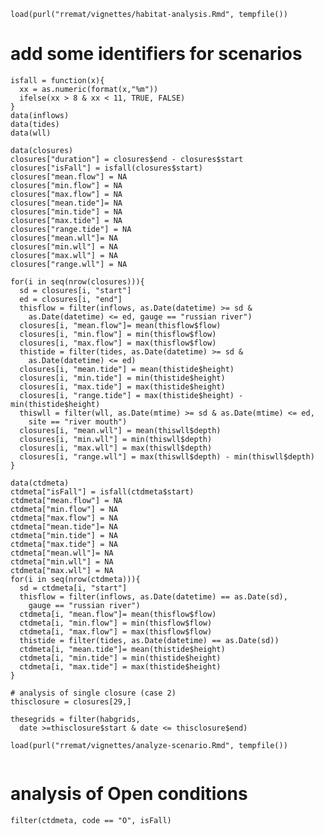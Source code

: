 ```
load(purl("rremat/vignettes/habitat-analysis.Rmd", tempfile())  
```

# add some identifiers for scenarios

```
isfall = function(x){
  xx = as.numeric(format(x,"%m"))
  ifelse(xx > 8 & xx < 11, TRUE, FALSE)
}
data(inflows)
data(tides)
data(wll)

data(closures)
closures["duration"] = closures$end - closures$start
closures["isFall"] = isfall(closures$start)
closures["mean.flow"] = NA
closures["min.flow"] = NA
closures["max.flow"] = NA
closures["mean.tide"]= NA
closures["min.tide"] = NA
closures["max.tide"] = NA
closures["range.tide"] = NA
closures["mean.wll"]= NA
closures["min.wll"] = NA
closures["max.wll"] = NA
closures["range.wll"] = NA

for(i in seq(nrow(closures))){
  sd = closures[i, "start"]
  ed = closures[i, "end"]
  thisflow = filter(inflows, as.Date(datetime) >= sd & 
    as.Date(datetime) <= ed, gauge == "russian river")
  closures[i, "mean.flow"]= mean(thisflow$flow)
  closures[i, "min.flow"] = min(thisflow$flow)
  closures[i, "max.flow"] = max(thisflow$flow) 
  thistide = filter(tides, as.Date(datetime) >= sd & 
    as.Date(datetime) <= ed)  
  closures[i, "mean.tide"] = mean(thistide$height)
  closures[i, "min.tide"] = min(thistide$height)
  closures[i, "max.tide"] = max(thistide$height)
  closures[i, "range.tide"] = max(thistide$height) - min(thistide$height)
  thiswll = filter(wll, as.Date(mtime) >= sd & as.Date(mtime) <= ed, 
    site == "river mouth")  
  closures[i, "mean.wll"] = mean(thiswll$depth)
  closures[i, "min.wll"] = min(thiswll$depth)
  closures[i, "max.wll"] = max(thiswll$depth)
  closures[i, "range.wll"] = max(thiswll$depth) - min(thiswll$depth)
}

data(ctdmeta)
ctdmeta["isFall"] = isfall(ctdmeta$start)
ctdmeta["mean.flow"] = NA
ctdmeta["min.flow"] = NA
ctdmeta["max.flow"] = NA
ctdmeta["mean.tide"]= NA
ctdmeta["min.tide"] = NA
ctdmeta["max.tide"] = NA
ctdmeta["mean.wll"]= NA
ctdmeta["min.wll"] = NA
ctdmeta["max.wll"] = NA
for(i in seq(nrow(ctdmeta))){
  sd = ctdmeta[i, "start"]
  thisflow = filter(inflows, as.Date(datetime) == as.Date(sd), 
    gauge == "russian river")
  ctdmeta[i, "mean.flow"]= mean(thisflow$flow)
  ctdmeta[i, "min.flow"] = min(thisflow$flow)
  ctdmeta[i, "max.flow"] = max(thisflow$flow) 
  thistide = filter(tides, as.Date(datetime) == as.Date(sd))
  ctdmeta[i, "mean.tide"]= mean(thistide$height)
  ctdmeta[i, "min.tide"] = min(thistide$height)
  ctdmeta[i, "max.tide"] = max(thistide$height)   
}

# analysis of single closure (case 2)
thisclosure = closures[29,]

thesegrids = filter(habgrids, 
  date >=thisclosure$start & date <= thisclosure$end)

load(purl("rremat/vignettes/analyze-scenario.Rmd", tempfile())  
  
```


# analysis of Open conditions

```
filter(ctdmeta, code == "O", isFall)

```


